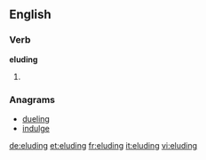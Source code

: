==English==

===Verb===
'''eluding'''

# {{present participle of|[[elude]]}}

===Anagrams===
* [[dueling#English|dueling]]
* [[indulge#English|indulge]]

[[de:eluding]]
[[et:eluding]]
[[fr:eluding]]
[[it:eluding]]
[[vi:eluding]]